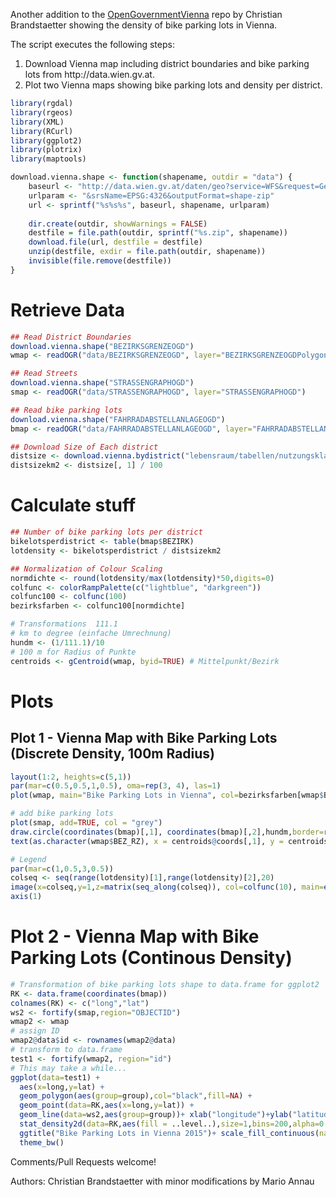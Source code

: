 Another addition to the  [OpenGovernmentVienna](https://github.com/ViennaR/OpenGovernmentVienna) repo by Christian Brandstaetter showing the density of bike parking lots in Vienna.

The script executes the following steps:

1. Download Vienna map including district boundaries and bike parking lots from http://data.wien.gv.at.
2. Plot two Vienna maps showing bike parking lots and density per district.

```r
library(rgdal) 
library(rgeos) 
library(XML)
library(RCurl)
library(ggplot2) 
library(plotrix) 
library(maptools)

download.vienna.shape <- function(shapename, outdir = "data") {
	baseurl <- "http://data.wien.gv.at/daten/geo?service=WFS&request=GetFeature&version=1.1.0&typeName=ogdwien:"
	urlparam <- "&srsName=EPSG:4326&outputFormat=shape-zip"	
	url <- sprintf("%s%s%s", baseurl, shapename, urlparam)
	
	dir.create(outdir, showWarnings = FALSE)
	destfile = file.path(outdir, sprintf("%s.zip", shapename))
	download.file(url, destfile = destfile)
	unzip(destfile, exdir = file.path(outdir, shapename))
	invisible(file.remove(destfile))
}
```

# Retrieve Data

```r
## Read District Boundaries
download.vienna.shape("BEZIRKSGRENZEOGD")
wmap <- readOGR("data/BEZIRKSGRENZEOGD", layer="BEZIRKSGRENZEOGDPolygon") 

## Read Streets
download.vienna.shape("STRASSENGRAPHOGD")
smap <- readOGR("data/STRASSENGRAPHOGD", layer="STRASSENGRAPHOGD") 

## Read bike parking lots
download.vienna.shape("FAHRRADABSTELLANLAGEOGD")
bmap <- readOGR("data/FAHRRADABSTELLANLAGEOGD", layer="FAHRRADABSTELLANLAGEOGDPoint") 

## Download Size of Each district
distsize <- download.vienna.bydistrict("lebensraum/tabellen/nutzungsklassen-bez", skip.row = 2)
distsizekm2 <- distsize[, 1] / 100
```

# Calculate stuff

```r
## Number of bike parking lots per district
bikelotsperdistrict <- table(bmap$BEZIRK)
lotdensity <- bikelotsperdistrict / distsizekm2

## Normalization of Colour Scaling
normdichte <- round(lotdensity/max(lotdensity)*50,digits=0) 
colfunc <- colorRampPalette(c("lightblue", "darkgreen")) 
colfunc100 <- colfunc(100) 
bezirksfarben <- colfunc100[normdichte]

# Transformations  111.1 
# km to degree (einfache Umrechnung) 
hundm <- (1/111.1)/10 
# 100 m for Radius of Punkte  
centroids <- gCentroid(wmap, byid=TRUE) # Mittelpunkt/Bezirk
```

# Plots  

## Plot 1 - Vienna Map with Bike Parking Lots (Discrete Density, 100m Radius)

```r
layout(1:2, heights=c(5,1)) 
par(mar=c(0.5,0.5,1,0.5), oma=rep(3, 4), las=1) 
plot(wmap, main="Bike Parking Lots in Vienna", col=bezirksfarben[wmap$BEZNR]) 

# add bike parking lots
plot(smap, add=TRUE, col = "grey")
draw.circle(coordinates(bmap)[,1], coordinates(bmap)[,2],hundm,border=rgb(255,255,0,maxColorValue=255),col=rgb(255,255,0,maxColorValue=255))
text(as.character(wmap$BEZ_RZ), x = centroids@coords[,1], y = centroids@coords[,2], col="orangered",cex=0.8,font=2)

# Legend
par(mar=c(1,0.5,3,0.5)) 
colseq <- seq(range(lotdensity)[1],range(lotdensity)[2],20) 
image(x=colseq,y=1,z=matrix(seq_along(colseq)), col=colfunc(10), main=expression(paste("Bike parking lot density per district km"^-2)),axes=F) 
axis(1)  
```

# Plot 2 - Vienna Map with Bike Parking Lots (Continous Density)  

```r
# Transformation of bike parking lots shape to data.frame for ggplot2
RK <- data.frame(coordinates(bmap)) 
colnames(RK) <- c("long","lat") 
ws2 <- fortify(smap,region="OBJECTID")  
wmap2 <- wmap 
# assign ID
wmap2@data$id <- rownames(wmap2@data) 
# transform to data.frame  
test1 <- fortify(wmap2, region="id")   
# This may take a while...
ggplot(data=test1) + 
  aes(x=long,y=lat) + 
  geom_polygon(aes(group=group),col="black",fill=NA) + 
  geom_point(data=RK,aes(x=long,y=lat)) + 
  geom_line(data=ws2,aes(group=group))+ xlab("longitude")+ylab("latitude") + 
  stat_density2d(data=RK,aes(fill = ..level..),size=1,bins=200,alpha=0.1, geom="polygon",n=100) +  
  ggtitle("Bike Parking Lots in Vienna 2015")+ scale_fill_continuous(name = "Kernel Density") + 
  theme_bw() 
```

Comments/Pull Requests welcome!

Authors: Christian Brandstaetter with minor modifications by Mario Annau
